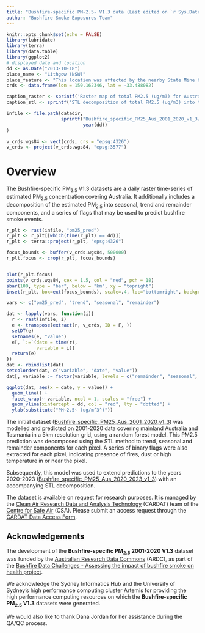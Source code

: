```yaml
--- 
title: "Bushfire-specific PM~2.5~ V1.3 data (Last edited on `r Sys.Date()`)"
author: "Bushfire Smoke Exposures Team"
---
```


```r
knitr::opts_chunk$set(echo = FALSE)
library(lubridate)
library(terra)
library(data.table)
library(ggplot2)
# displayed date and location
dd <- as.Date("2013-10-18")
place_name <- "Lithgow (NSW)"
place_feature <- "This location was affected by the nearby State Mine bushfire" # for caption
crds <- data.frame(lon = 150.162346, lat = -33.488082)

caption_raster <- sprintf('Raster map of total PM2.5 (ug/m3) for Australia on %s. %s is marked with a white diamond, corresponding to the location of the STL decomposition shown below.', dd, place_name)
caption_stl <- sprintf('STL decomposition of total PM2.5 (ug/m3) into trend, seasonal and remainder components for pixel at %s. Dotted red line indicates the date %s, corresponding to the above raster map. %s. (Note the scale for y axis is not fixed.)', place_name, dd, place_feature)

infile <- file.path(datadir,
                    sprintf("Bushfire_specific_PM25_Aus_2001_2020_v1_3/data_derived/bushfiresmoke_v1_3_%04i_compressed_20231130_7.nc", 
                            year(dd))
)

v_crds.wgs84 <- vect(crds, crs = "epsg:4326")
v_crds <- project(v_crds.wgs84, "epsg:3577")
```

# Overview

<style type="text/css">
p.caption {
  color: grey;
  font-size: smaller;
}
</style>

The Bushfire-specific PM~2.5~ V1.3 datasets are a daily raster time-series of estimated PM~2.5~ concentration covering Australia. It additionally includes a decomposition of the estimated PM~2.5~ into seasonal, trend and remainder components, and a series of flags that may be used to predict bushfire smoke events.

```r
r_plt <- rast(infile, "pm25_pred")
r_plt <- r_plt[[which(time(r_plt) == dd)]]
r_plt <- terra::project(r_plt, "epsg:4326")

focus_bounds <- buffer(v_crds.wgs84, 500000)
r_plt.focus <- crop(r_plt, focus_bounds)


plot(r_plt.focus)
points(v_crds.wgs84, cex = 1.5, col = "red", pch = 18)
sbar(100, type = "bar", below = "km", xy = "topright")
inset(r_plt, box=ext(focus_bounds), scale=.4, loc="bottomright", background="light yellow", pbox=list(lwd=1, lty=1, col="red"))
```

```r
vars <- c("pm25_pred", "trend", "seasonal", "remainder")

dat <- lapply(vars, function(i){
  r <- rast(infile, i)
  e <- transpose(extract(r, v_crds, ID = F, ))
  setDT(e)
  setnames(e, "value")
  e[, `:=`(date = time(r),
           variable = i)]
  return(e)
})
dat <- rbindlist(dat)
setcolorder(dat, c("variable", "date", "value"))
dat[, variable := factor(variable, levels = c("remainder", "seasonal", "trend", "pm25_pred"))]

ggplot(dat, aes(x = date, y = value)) + 
  geom_line() + 
  facet_wrap(~ variable, ncol = 1, scales = "free") + 
  geom_vline(xintercept = dd, col = "red", lty = "dotted") +
  ylab(substitute("PM~2.5~ (ug/m^3^)"))

```

The initial dataset ([Bushfire_specific_PM25_Aus_2001_2020_v1_3][dset-2001-2020-metadata]) was modelled and predicted on 2001-2020 data covering mainland Australia and Tasmania in a 5km resolution grid, using a random forest model. This PM2.5 prediction was decomposed using the STL method to trend, seasonal and remainder components for each pixel. A series of binary flags were also extracted for each pixel, indicating presence of fires, dust or high temperature in or near the pixel.

Subsequently, this model was used to extend predictions to the years 2020-2023 ([Bushfire_specific_PM25_Aus_2020_2023_v1_3][dset-2020-2023-metadata]) with an accompanying STL decomposition.

The dataset is available on request for research purposes. It is managed by the [Clean Air Research Data and Analysis Technology][cardat-home] (CARDAT) team of the [Centre for Safe Air][csa-home] (CSA). Please submit an access request through the [CARDAT Data Access Form][cardat-form].

## Acknowledgements {-}

The development of the **Bushfire-specific PM~2.5~ 2001-2020 V1.3** dataset was funded by the [Australian Research Data Commons][ardc-home] (ARDC), as part of the [Bushfire Data Challenges - Assessing the impact of bushfire smoke on health project][ardc-project].

We acknowledge the Sydney Informatics Hub and the University of Sydney’s high performance computing cluster Artemis for providing the high performance computing resources on which the **Bushfire-specific PM~2.5~ V1.3** datasets were generated.
 
We would also like to thank Dana Jordan for her assistance during the QA/QC process.

<!-- Links -->
<!-- Dataset pages -->
[dset-2001-2020-doi]: https://doi.org/10.17605/OSF.IO/WQK4T 
[dset-2020-2023-doi]: https://doi.org/10.17605/OSF.IO/47C6B
[dset-2001-2020-metadata]: https://cardat.github.io/data_inventory/bushfire_smoke_pm_exposures.html#bushfire_specific_pm25_aus_2001_2020_v1_3
[dset-2020-2023-metadata]: https://cardat.github.io/data_inventory/bushfire_smoke_pm_exposures.html#bushfire_specific_pm25_aus_2020_2023_v1_3

<!-- Organisation pages -->
[csa-home]: https://safeair.org.au/
[cardat-home]: https://cardat.github.io/
[cardat-form]: https://cardat.github.io/data_access_request_form.html
[ardc-home]: https://ardc.edu.au/
[ardc-project]: https://doi.org/10.47486/DC008

<!-- Other links -->
[paper-dset]: https://doi.org/10.3390/atmos15111341
[paper-exceptional-events]: https://doi.org/10.1016/j.heliyon.2024.e24532